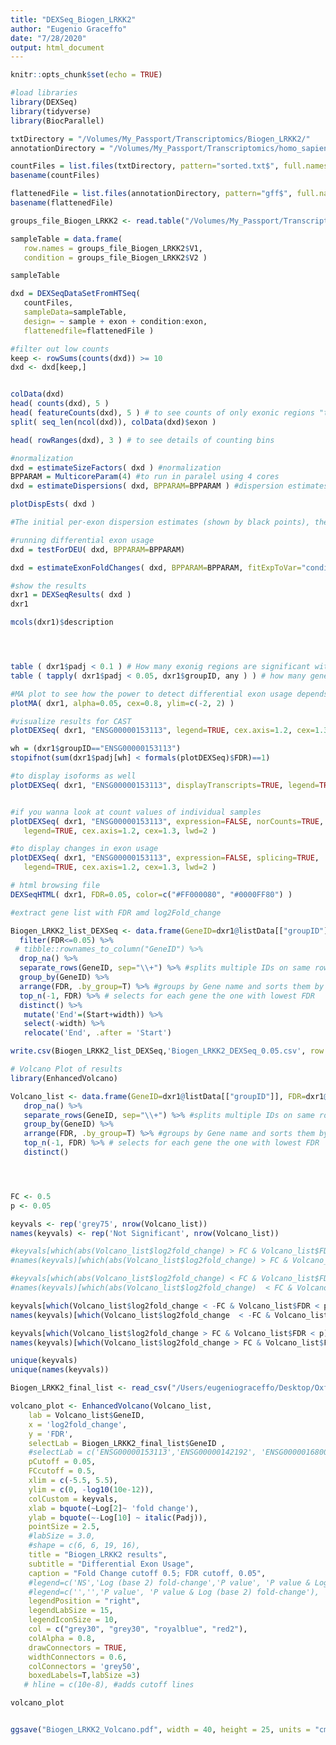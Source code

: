 ```yaml
---
title: "DEXSeq_Biogen_LRKK2"
author: "Eugenio Graceffo"
date: "7/28/2020"
output: html_document
---
```


```r
knitr::opts_chunk$set(echo = TRUE)
```

```r
#load libraries
library(DEXSeq)
library(tidyverse)
library(BiocParallel)

```



```r
txtDirectory = "/Volumes/My_Passport/Transcriptomics/Biogen_LRKK2/"
annotationDirectory = "/Volumes/My_Passport/Transcriptomics/homo_sapiens/"

countFiles = list.files(txtDirectory, pattern="sorted.txt$", full.names=TRUE)
basename(countFiles)

flattenedFile = list.files(annotationDirectory, pattern="gff$", full.names=TRUE)
basename(flattenedFile)
```
```r

groups_file_Biogen_LRKK2 <- read.table("/Volumes/My_Passport/Transcriptomics/Biogen_LRKK2/groups_file_Biogen_LRKK2.txt", quote="\"", comment.char="")

sampleTable = data.frame(
   row.names = groups_file_Biogen_LRKK2$V1,
   condition = groups_file_Biogen_LRKK2$V2 )

sampleTable
```

```r
dxd = DEXSeqDataSetFromHTSeq(
   countFiles,
   sampleData=sampleTable,
   design= ~ sample + exon + condition:exon,
   flattenedfile=flattenedFile )
```

```r
#filter out low counts
keep <- rowSums(counts(dxd)) >= 10
dxd <- dxd[keep,]


colData(dxd)
head( counts(dxd), 5 )
head( featureCounts(dxd), 5 ) # to see counts of only exonic regions "this"
split( seq_len(ncol(dxd)), colData(dxd)$exon )

head( rowRanges(dxd), 3 ) # to see details of counting bins
```

```r
#normalization
dxd = estimateSizeFactors( dxd ) #normalization
BPPARAM = MulticoreParam(4) #to run in paralel using 4 cores
dxd = estimateDispersions( dxd, BPPARAM=BPPARAM ) #dispersion estimates

plotDispEsts( dxd )

#The initial per-exon dispersion estimates (shown by black points), the fitted mean-dispersion values function (red line), and the shrinked values in blue
```

```r
#running differential exon usage
dxd = testForDEU( dxd, BPPARAM=BPPARAM)

dxd = estimateExonFoldChanges( dxd, BPPARAM=BPPARAM, fitExpToVar="condition") #to calculate fold changes, optional

```

```r
#show the results
dxr1 = DEXSeqResults( dxd )
dxr1

mcols(dxr1)$description




table ( dxr1$padj < 0.1 ) # How many exonig regions are significant with a FDR< 0.1?
table ( tapply( dxr1$padj < 0.05, dxr1$groupID, any ) ) # how many genes are significant FDR 5%?
```

```r
#MA plot to see how the power to detect differential exon usage depends on the number of reads that map to an exon
plotMA( dxr1, alpha=0.05, cex=0.8, ylim=c(-2, 2) )


```

```r
#visualize results for CAST
plotDEXSeq( dxr1, "ENSG00000153113", legend=TRUE, cex.axis=1.2, cex=1.3, lwd=2 )

wh = (dxr1$groupID=="ENSG00000153113")
stopifnot(sum(dxr1$padj[wh] < formals(plotDEXSeq)$FDR)==1)

#to display isoforms as well
plotDEXSeq( dxr1, "ENSG00000153113", displayTranscripts=TRUE, legend=TRUE, cex.axis=1.2, cex=1.3, lwd=2 )


#if you wanna look at count values of individual samples
plotDEXSeq( dxr1, "ENSG00000153113", expression=FALSE, norCounts=TRUE,
   legend=TRUE, cex.axis=1.2, cex=1.3, lwd=2 )
```
```r
#to display changes in exon usage
plotDEXSeq( dxr1, "ENSG00000153113", expression=FALSE, splicing=TRUE,
   legend=TRUE, cex.axis=1.2, cex=1.3, lwd=2 )

```

```r
# html browsing file
DEXSeqHTML( dxr1, FDR=0.05, color=c("#FF000080", "#0000FF80") )
```

```r
#extract gene list with FDR amd log2Fold_change

Biogen_LRKK2_list_DEXSeq <- data.frame(GeneID=dxr1@listData[["groupID"]], Exon_Bin=dxr1@listData[["featureID"]], Start=dxr1@listData[["genomicData"]]@ranges@start, width=dxr1@listData[["genomicData"]]@ranges@width, Mean_Counts=dxr1@listData[["exonBaseMean"]], FDR=dxr1@listData[["padj"]], log2fold_change=dxr1@listData[["log2fold_WT_LRRK2"]]) %>%
  filter(FDR<=0.05) %>%
 # tibble::rownames_to_column("GeneID") %>%
  drop_na() %>%
  separate_rows(GeneID, sep="\\+") %>% #splits multiple IDs on same row
  group_by(GeneID) %>%
  arrange(FDR, .by_group=T) %>% #groups by Gene name and sorts them by FDR
  top_n(-1, FDR) %>% # selects for each gene the one with lowest FDR
  distinct() %>%
   mutate('End'=(Start+width)) %>%
   select(-width) %>%
   relocate('End', .after = 'Start')

write.csv(Biogen_LRKK2_list_DEXSeq,'Biogen_LRKK2_DEXSeq_0.05.csv', row.names = F)

```


```r
# Volcano Plot of results
library(EnhancedVolcano)

Volcano_list <- data.frame(GeneID=dxr1@listData[["groupID"]], FDR=dxr1@listData[["padj"]], log2fold_change=dxr1@listData[["log2fold_WT_LRKK2"]]) %>%
   drop_na() %>%
   separate_rows(GeneID, sep="\\+") %>% #splits multiple IDs on same row
   group_by(GeneID) %>%
   arrange(FDR, .by_group=T) %>% #groups by Gene name and sorts them by FDR
   top_n(-1, FDR) %>% # selects for each gene the one with lowest FDR
   distinct()




FC <- 0.5
p <- 0.05

keyvals <- rep('grey75', nrow(Volcano_list))
names(keyvals) <- rep('Not Significant', nrow(Volcano_list))

#keyvals[which(abs(Volcano_list$log2fold_change) > FC & Volcano_list$FDR > p)] <- 'grey50'
#names(keyvals)[which(abs(Volcano_list$log2fold_change) > FC & Volcano_list$FDR > p)] <- 'log2fold_change'

#keyvals[which(abs(Volcano_list$log2fold_change) < FC & Volcano_list$FDR < p)] <- 'grey25'
#names(keyvals)[which(abs(Volcano_list$log2fold_change)  < FC & Volcano_list$FDR < p)] <- '-Log10Q'

keyvals[which(Volcano_list$log2fold_change < -FC & Volcano_list$FDR < p)] <- 'blue2'
names(keyvals)[which(Volcano_list$log2fold_change  < -FC & Volcano_list$FDR < p)] <- 'Down-regulated'

keyvals[which(Volcano_list$log2fold_change > FC & Volcano_list$FDR < p)] <- 'red2'
names(keyvals)[which(Volcano_list$log2fold_change > FC & Volcano_list$FDR < p)] <- 'Up-regulated'

unique(keyvals)
unique(names(keyvals))

Biogen_LRKK2_final_list <- read_csv("/Users/eugeniograceffo/Desktop/Oxford/2nd_Rotation/Transcriptomics/Biogen_LRKK2_0.05.csv")

volcano_plot <- EnhancedVolcano(Volcano_list,
    lab = Volcano_list$GeneID,
    x = 'log2fold_change',
    y = 'FDR',
    selectLab = Biogen_LRKK2_final_list$GeneID ,
    #selectLab = c('ENSG00000153113','ENSG00000142192', 'ENSG00000168002', 'ENSG00000087460', 'ENSG00000148935', 'ENSG00000138162'), #for specific genes 
    pCutoff = 0.05,
    FCcutoff = 0.5,
    xlim = c(-5.5, 5.5),
    ylim = c(0, -log10(10e-12)),
    colCustom = keyvals,
    xlab = bquote(~Log[2]~ 'fold change'),
    ylab = bquote(~-Log[10] ~ italic(Padj)),
    pointSize = 2.5,
    #labSize = 3.0,
    #shape = c(6, 6, 19, 16),
    title = "Biogen_LRKK2 results",
    subtitle = "Differential Exon Usage",
    caption = "Fold Change cutoff 0.5; FDR cutoff, 0.05",
    #legend=c('NS','Log (base 2) fold-change','P value', 'P value & Log (base 2) fold-change'),
    #legend=c('','','P value', 'P value & Log (base 2) fold-change'),
    legendPosition = "right",
    legendLabSize = 15,
    legendIconSize = 10,
    col = c("grey30", "grey30", "royalblue", "red2"),
    colAlpha = 0.8,
    drawConnectors = TRUE,
    widthConnectors = 0.6,
    colConnectors = 'grey50',
    boxedLabels=T,labSize =3)
   # hline = c(10e-8), #adds cutoff lines

volcano_plot


ggsave("Biogen_LRKK2_Volcano.pdf", width = 40, height = 25, units = "cm")
```

